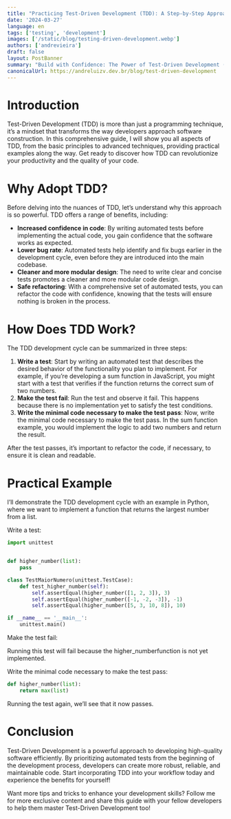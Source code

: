 ```yaml
---
title: "Practicing Test-Driven Development (TDD): A Step-by-Step Approach to Building Robust Software"
date: '2024-03-27'
language: en
tags: ['testing', 'development']
images: ['/static/blog/testing-driven-development.webp']
authors: ['andrevieira']
draft: false
layout: PostBanner
summary: "Build with Confidence: The Power of Test-Driven Development (TDD)"
canonicalUrl: https://andreluizv.dev.br/blog/test-driven-development
---
```


# Introduction
Test-Driven Development (TDD) is more than just a programming technique, it’s a mindset that transforms the way developers approach software construction. In this comprehensive guide, I will show you all aspects of TDD, from the basic principles to advanced techniques, providing practical examples along the way. Get ready to discover how TDD can revolutionize your productivity and the quality of your code.

# Why Adopt TDD?
Before delving into the nuances of TDD, let’s understand why this approach is so powerful. TDD offers a range of benefits, including:

- **Increased confidence in code**: By writing automated tests before implementing the actual code, you gain confidence that the software works as expected.
- **Lower bug rate**: Automated tests help identify and fix bugs earlier in the development cycle, even before they are introduced into the main codebase.
- **Cleaner and more modular design**: The need to write clear and concise tests promotes a cleaner and more modular code design.
- **Safe refactoring**: With a comprehensive set of automated tests, you can refactor the code with confidence, knowing that the tests will ensure nothing is broken in the process.

# How Does TDD Work?
The TDD development cycle can be summarized in three steps:

1. **Write a test**: Start by writing an automated test that describes the desired behavior of the functionality you plan to implement. For example, if you’re developing a sum function in JavaScript, you might start with a test that verifies if the function returns the correct sum of two numbers.
2. **Make the test fail**: Run the test and observe it fail. This happens because there is no implementation yet to satisfy the test conditions.
3. **Write the minimal code necessary to make the test pass**: Now, write the minimal code necessary to make the test pass. In the sum function example, you would implement the logic to add two numbers and return the result.

After the test passes, it’s important to refactor the code, if necessary, to ensure it is clean and readable.

# Practical Example
I’ll demonstrate the TDD development cycle with an example in Python, where we want to implement a function that returns the largest number from a list.

Write a test:

``` python
import unittest


def higher_number(list):
    pass

class TestMaiorNumero(unittest.TestCase):
    def test_higher_number(self):
        self.assertEqual(higher_number([1, 2, 3]), 3)
        self.assertEqual(higher_number([-1, -2, -3]), -1)
        self.assertEqual(higher_number([5, 3, 10, 8]), 10)

if __name__ == '__main__':
    unittest.main()
```
Make the test fail:

Running this test will fail because the higher_numberfunction is not yet implemented.

Write the minimal code necessary to make the test pass:

``` python
def higher_number(list):
    return max(list)
```
Running the test again, we’ll see that it now passes.

# Conclusion
Test-Driven Development is a powerful approach to developing high-quality software efficiently. By prioritizing automated tests from the beginning of the development process, developers can create more robust, reliable, and maintainable code. Start incorporating TDD into your workflow today and experience the benefits for yourself!

Want more tips and tricks to enhance your development skills? Follow me for more exclusive content and share this guide with your fellow developers to help them master Test-Driven Development too!